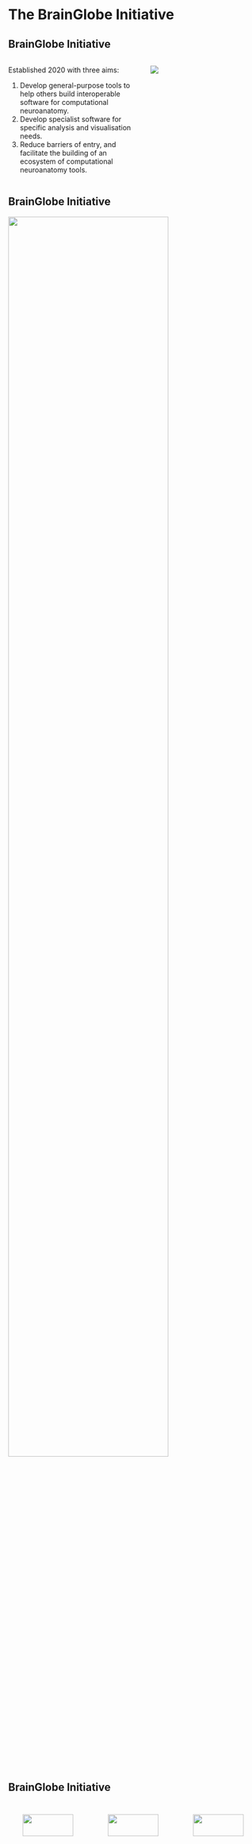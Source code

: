 <!-- 
- Narrative around building tools for specific purposes/species/atlases
- Mention natverse, template flow
- A gap existed with a focus on whole-brain microscopy in mice, rats, zfish etc 
-->

# The BrainGlobe Initiative

## BrainGlobe Initiative {.smaller}

::: {.columns}
::: {.column width="55%"}
Established 2020 with three aims:

:::{.incremental}
1. Develop general-purpose tools to help others build interoperable software for computational neuroanatomy.
2. Develop specialist software for specific analysis and visualisation needs.
3. Reduce barriers of entry, and facilitate the building of an ecosystem of computational neuroanatomy tools.
:::

:::
::: {.column width="45%"}
![](img/tracing.png)
:::
:::

## BrainGlobe Initiative
![](img/Scientific-Python-Ecosystem.png){.absolute top="20%" left="10%" width="80%"}

## BrainGlobe Initiative
::: {.columns style="text-align: center; font-size: 0.55em;"}
::: {.column .fragment width="33%"}
<br/>

![](img/noun-5912985-EE9040.svg){width="80%"}

Open source and community driven
:::
::: {.column .fragment width="33%"}
<br/>

![](img/noun-modular-6413094-EE9040.svg){width="80%"}

Modular tools that work together
:::
::: {.column .fragment width="33%"}
<br/>

![](img/noun-manual-7932399-EE9040.svg){width="80%"}

Tutorials and documentation
:::
:::

<!-- ## BrainGlobe Initiative
::: {.columns}

:::: {.column width="33%" style="text-align: center; font-size: 0.6em;"}
![](img/noun-5912985-EE9040.svg){fig-align="center"}

::::: {.absolute top="75%" left="0%" width="33%" style="margin-top: 0px; margin-bottom: 0px; vertical-align: baseline;"}
Open source and community driven
:::::
::::

:::: {.column width="33%" style="text-align: center; font-size: 0.6em;"}
![](img/noun-manual-7932399-EE9040.svg){fig-align="center"}

::::: {.absolute top="85%" left="0%" width="100%" style="margin-top: 0px; margin-bottom: 0px; vertical-align: baseline;"}
Tutorials and documentation
:::::

::::

:::: {.column width="33%" style="text-align: center; font-size: 0.6em;"}
![](img/noun-modular-6413094-EE9040.svg){fig-align="center"}

::::: {.absolute top="85%" left="0%" width="100%" style="margin-top: 0px; margin-bottom: 0px; vertical-align: baseline;"}
Modular tools that work together
:::::

::::

::: -->

<!-- ::: {.fragment .absolute top="50%" left="0%" width="50%" height="35%" style="text-align: center; font-size: 0.6em;"}

::: -->

<!-- ::: {.fragment .absolute top="50%" right="0%" width="50%" height="35%" style="text-align: center; font-size: 0.6em;"}
![](img/noun-modular-6413094-EE9040.svg){width="45%"}

:::: {.absolute top="85%" left="0%" width="100%" style="margin-top: 0px; margin-bottom: 0px; vertical-align: baseline;"}
Modular tools that work together
::::
::: -->
